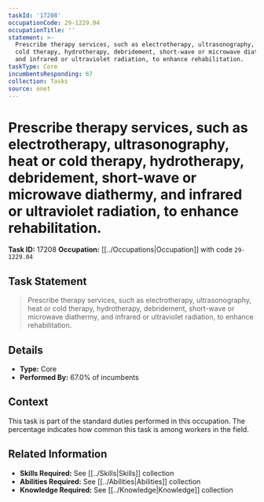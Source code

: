 ```yaml
---
taskId: '17208'
occupationCode: 29-1229.04
occupationTitle: ''
statement: >-
  Prescribe therapy services, such as electrotherapy, ultrasonography, heat or
  cold therapy, hydrotherapy, debridement, short-wave or microwave diathermy,
  and infrared or ultraviolet radiation, to enhance rehabilitation.
taskType: Core
incumbentsResponding: 67
collection: Tasks
source: onet
---
```

# Prescribe therapy services, such as electrotherapy, ultrasonography, heat or cold therapy, hydrotherapy, debridement, short-wave or microwave diathermy, and infrared or ultraviolet radiation, to enhance rehabilitation.

**Task ID:** 17208
**Occupation:** [[../Occupations|Occupation]] with code `29-1229.04`

## Task Statement

> Prescribe therapy services, such as electrotherapy, ultrasonography, heat or cold therapy, hydrotherapy, debridement, short-wave or microwave diathermy, and infrared or ultraviolet radiation, to enhance rehabilitation.

## Details

- **Type:** Core
- **Performed By:** 67.0% of incumbents

## Context

This task is part of the standard duties performed in this occupation. The percentage indicates how common this task is among workers in the field.

## Related Information

- **Skills Required:** See [[../Skills|Skills]] collection
- **Abilities Required:** See [[../Abilities|Abilities]] collection
- **Knowledge Required:** See [[../Knowledge|Knowledge]] collection

